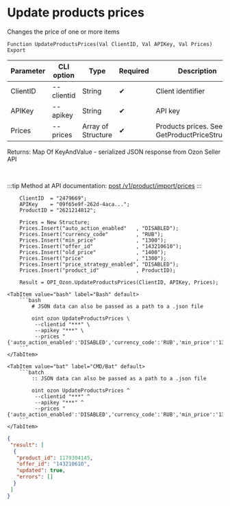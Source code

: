﻿---
sidebar_position: 5
description: Update products prices and other functions to work with Ozon in the Open Integration Package, a free open-source integration library for 1C:Enterprise 8, OneScript and CLI
keywords: [1C, 1С, 1С:Enterprise, 1С:Enterprise 8.3, API, Integration, Services, Exchange, OneScript, CLI, Ozon]
---


# Update products prices
 Changes the price of one or more items



`Function UpdateProductsPrices(Val ClientID, Val APIKey, Val Prices) Export`

  | Parameter | CLI option | Type | Required | Description |
  |-|-|-|-|-|
  | ClientID | --clientid | String | &#x2714; | Client identifier |
  | APIKey | --apikey | String | &#x2714; | API key |
  | Prices | --prices | Array of Structure | &#x2714; | Products prices. See GetProductPriceStructure |

  
  Returns:  Map Of KeyAndValue - serialized JSON response from Ozon Seller API

<br/>

:::tip
Method at API documentation: [post /v1/product/import/prices](https://docs.ozon.ru/api/seller/#operation/ProductAPI_ImportProductsPrices)
:::
<br/>



```bsl title="1C:Enterprise/OneScript code example"
    ClientID  = "2479669";
    APIKey    = "09f65e9f-262d-4aca...";
    ProductID = "2621214812";

    Prices = New Structure;
    Prices.Insert("auto_action_enabled"   , "DISABLED");
    Prices.Insert("currency_code"         , "RUB");
    Prices.Insert("min_price"             , "1300");
    Prices.Insert("offer_id"              , "143210610");
    Prices.Insert("old_price"             , "1400");
    Prices.Insert("price"                 , "1300");
    Prices.Insert("price_strategy_enabled", "DISABLED");
    Prices.Insert("product_id"            , ProductID);

    Result = OPI_Ozon.UpdateProductsPrices(ClientID, APIKey, Prices);
```
 

 <Tabs>
  
    <TabItem value="bash" label="Bash" default>
        ```bash
            # JSON data can also be passed as a path to a .json file
            
            oint ozon UpdateProductsPrices \
             --clientid "***" \
             --apikey "***" \
             --prices "{'auto_action_enabled':'DISABLED','currency_code':'RUB','min_price':'1300','offer_id':'143210610','old_price':'1400','price':'1300','price_strategy_enabled':'DISABLED','product_id':2216912707}"
        ```
    </TabItem>
  
    <TabItem value="bat" label="CMD/Bat" default>
        ```batch
            :: JSON data can also be passed as a path to a .json file
            
            oint ozon UpdateProductsPrices ^
             --clientid "***" ^
             --apikey "***" ^
             --prices "{'auto_action_enabled':'DISABLED','currency_code':'RUB','min_price':'1300','offer_id':'143210610','old_price':'1400','price':'1300','price_strategy_enabled':'DISABLED','product_id':2216912707}"
        ```
    </TabItem>
</Tabs>


```json title="Result"
{
 "result": [
  {
   "product_id": 1179304145,
   "offer_id": "143210610",
   "updated": true,
   "errors": []
  }
 ]
}
```
